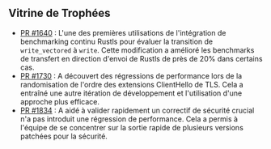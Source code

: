 ## Vitrine de Trophées

- [PR #1640][pr 1640] : L'une des premières utilisations de l'intégration de benchmarking continu Rustls pour évaluer la transition de `write_vectored` à `write`. Cette modification a amélioré les benchmarks de transfert en direction d'envoi de Rustls de près de 20% dans certains cas.
- [PR #1730][pr 1730] : A découvert des régressions de performance lors de la randomisation de l'ordre des extensions ClientHello de TLS. Cela a entraîné une autre itération de développement et l'utilisation d'une approche plus efficace.
- [PR #1834][pr 1834] : A aidé à valider rapidement un correctif de sécurité crucial n'a pas introduit une régression de performance. Cela a permis à l'équipe de se concentrer sur la sortie rapide de plusieurs versions patchées pour la sécurité.

[pr 1640]: https://github.com/rustls/rustls/pull/1640#issuecomment-1854147668
[pr 1730]: https://github.com/rustls/rustls/pull/1730#issuecomment-1883180496
[pr 1834]: https://github.com/rustls/rustls/pull/1834#issuecomment-1974811046